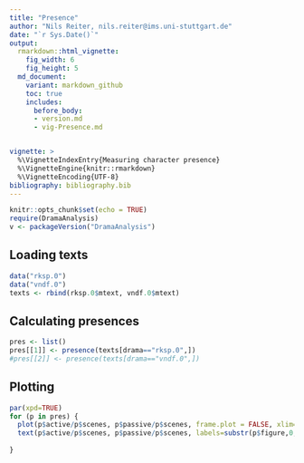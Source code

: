 ```yaml
---
title: "Presence"
author: "Nils Reiter, nils.reiter@ims.uni-stuttgart.de"
date: "`r Sys.Date()`"
output: 
  rmarkdown::html_vignette:
    fig_width: 6
    fig_height: 5
  md_document:
    variant: markdown_github
    toc: true
    includes:
      before_body:
      - version.md
      - vig-Presence.md


vignette: >
  %\VignetteIndexEntry{Measuring character presence}
  %\VignetteEngine{knitr::rmarkdown}
  %\VignetteEncoding{UTF-8}
bibliography: bibliography.bib
---
```


```r
knitr::opts_chunk$set(echo = TRUE)
require(DramaAnalysis)
v <- packageVersion("DramaAnalysis")
```

## Loading texts

```r
data("rksp.0")
data("vndf.0")
texts <- rbind(rksp.0$mtext, vndf.0$mtext)
```

## Calculating presences
```r
pres <- list()
pres[[1]] <- presence(texts[drama=="rksp.0",])
#pres[[2]] <- presence(texts[drama=="vndf.0",])

```

## Plotting

```r
par(xpd=TRUE)
for (p in pres) {
  plot(p$active/p$scenes, p$passive/p$scenes, frame.plot = FALSE, xlim=c(0,1), ylim=c(0,1), xlab="Active", ylab="Passive")
  text(p$active/p$scenes, p$passive/p$scenes, labels=substr(p$figure,0,20), pos=3)
  
}

```
